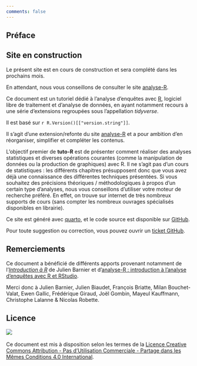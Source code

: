 ```yaml
---
comments: false
---
```


## Préface {.unnumbered}

::: callout-warning
## Site en construction

Le présent site est en cours de construction et sera complété dans les prochains mois.

En attendant, nous vous conseillons de consulter le site [analyse-R](https://larmarange.github.io/analyse-R/).
:::

Ce document est un tutoriel dédié à l'analyse d'enquêtes avec [R](https://www.r-project.org/), logiciel libre de traitement et d'analyse de données, en ayant notamment recours à une série d'extensions regroupées sous l'appellation *tidyverse*.

Il est basé sur `r R.Version()[["version.string"]]`.

Il s'agit d'une extension/refonte du site [analyse-R](https://larmarange.github.io/analyse-R/) et a pour ambition d'en réorganiser, simplifier et compléter les contenus.

L'objectif premier de **tuto-R** est de présenter comment réaliser des analyses statistiques et diverses opérations courantes (comme la manipulation de données ou la production de graphiques) avec R. Il ne s'agit pas d'un cours de statistiques : les différents chapitres présupposent donc que vous avez déjà une connaissance des différentes techniques présentées. Si vous souhaitez des précisions théoriques / méthodologiques à propos d'un certain type d'analyses, nous vous conseillons d'utiliser votre moteur de recherche préféré. En effet, on trouve sur internet de très nombreux supports de cours (sans compter les nombreux ouvrages spécialisés disponibles en librairie).

Ce site est généré avec [quarto](https://quarto.org/), et le code source est disponible sur [GitHub](https://github.com/larmarange/tuto-R).

Pour toute suggestion ou correction, vous pouvez ouvrir un [ticket GitHub](https://github.com/larmarange/tuto-R/issues).

## Remerciements {.unnumbered}

Ce document a bénéficié de différents apports provenant notamment de l'[*Introduction à R*](https://github.com/juba/intro-r) de Julien Barnier et d'[analyse-R : introduction à l'analyse d'enquêtes avec R et RStudio](https://larmarange.github.io/analyse-R/).

Merci donc à Julien Barnier, Julien Biaudet, François Briatte, Milan Bouchet-Valat, Ewen Gallic, Frédérique Giraud, Joël Gombin, Mayeul Kauffmann, Christophe Lalanne & Nicolas Robette.

## Licence {.unnumbered}

![](ressources/logos/by-nc-sa.svg){fig-alt="Licence CC by-nc-sa"}  \
  \
Ce document est mis à disposition selon les termes de la [Licence Creative Commons Attribution - Pas d'Utilisation Commerciale - Partage dans les Mêmes Conditions 4.0 International](http://creativecommons.org/licenses/by-nc-sa/4.0/).


